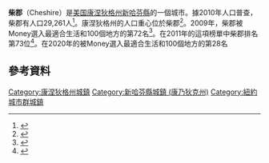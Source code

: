 {{Infobox settlement
| name = 柴郡
| official_name = Town of Cheshire
| settlement_type = [[新英格蘭鎮|新英格蘭鎮]]
| image_skyline =
| imagesize = 250px
| image_caption = 
| image_map = Cheshire, Connecticut lg.png
| mapsize = 250x200px
| map_caption = 在康涅狄格州紐黑文郡的位置
| subdivision_type = 國家
| subdivision_name = 美國
| subdivision_type1 = 州
| subdivision_name1 = [[康涅狄格州|康涅狄格州]]
| subdivision_type2 = 縣
| subdivision_name2 = [[新哈芬縣_(康涅狄格州)|新哈芬縣]]
| established_title = 建立
| established_date = 1780年<ref>{{cite web|url= http://www.city-data.com/city/Cheshire-Connecticut.html|title= Cheshire Connecticut|publisher= City-Data.com|accessdate= September 19, 2012|archive-date= 2012-09-11|archive-url= https://web.archive.org/web/20120911082843/http://www.city-data.com/city/Cheshire-Connecticut.html|dead-url= no}}</ref>
| government_type = [[議會-經理制政府|議會-經理制政府]]
| leader_title = Town manager
| leader_name = Michael A. Milone
| leader_title1 = Council
| leader_name1 = Tim Slocum, R-at large, chairman and honorary mayor<br />David Schrumm, R-1<br />Thomas Ruocco, R-2<br />Andy Falvey, R-3<br />Peter Talbot, D-4<br />James Sima, R-at large<br />Patti Flynn Harris, D-at large<br />Sylvia Nichols R-at large<br />Michael Ecke, D-at large<ref>{{Cite web |url=http://www.cheshirect.org/agendas-and-minutes/town-council |title=存档副本 |access-date=2016-03-25 |archive-date=2018-03-23 |archive-url=https://web.archive.org/web/20180323220035/http://www.cheshirect.org/agendas-and-minutes/town-council |dead-url=no }}</ref>
| unit_pref = Imperial
| area_total_km2 = 86.4
| area_land_km2 = 85.6
| area_water_km2 = 0.8
| elevation_m = 70
| elevation_ft = 230
| population_total = 29261
| population_as_of = 2010
| population_density_km2 = auto
| population_metro =
| population_note =
| population_demonym = Shireling
| timezone = [[北美东部时区|EST]]
| utc_offset = -5
| timezone_DST = [[北美东部时区|EDT]]
| utc_offset_DST = -4
| postal_code_type = ZIP code
| postal_code = 06410
| area_code = [[电话区号203和475|203、475]]
| blank_name = [[聯邦資訊處理標準|FIPS代號]]
| blank_info = 09-14160
| blank1_name = [[地名信息系统|GNIS ID]]
| blank1_info = 0213406
| website = {{URL|www.cheshirect.org}}
| footnotes =
}}
'''柴郡'''（Cheshire）是[[美国|美国]][[康涅狄格州|康涅狄格州]][[新哈芬縣_(康涅狄格州)|新哈芬縣]]的一個城市。據2010年人口普查，柴郡有人口29,261人<ref name="Census 2010">{{Cite web| url=http://factfinder2.census.gov| title=Profile of General Population and Housing Characteristics: 2010 Demographic Profile Data (DP-1): Cheshire town, New Haven County, Connecticut| publisher=U.S. Census Bureau, American Factfinder| accessdate=September 26, 2012| archive-date=2013-09-11| archive-url=https://web.archive.org/web/20130911234518/http://factfinder2.census.gov/| dead-url=no}}</ref>。康涅狄格州的人口重心位於柴郡<ref>{{cite web|url=http://www.census.gov/geo/www/cenpop/statecenters.txt|title=Population and Population Centers by State|publisher=United States Census Bureau: 2000 Census|accessdate=August 18, 2007|archive-date=2013-06-22|archive-url=https://www.webcitation.org/6HZRQVgCU?url=http://www.census.gov/geo/www/cenpop/statecenters.txt|dead-url=no}}</ref>。2009年，柴郡被Money選入最適合生活和100個地方的第72名<ref>{{cite news | url=http://money.cnn.com/magazines/moneymag/bplive/2009/snapshots/CS0914160.html | work=CNN | title=Best Places to Live 2009 | accessdate=2016-03-25 | archive-date=2020-12-04 | archive-url=https://web.archive.org/web/20201204122237/https://money.cnn.com/magazines/moneymag/bplive/2009/snapshots/CS0914160.html | dead-url=no }}</ref>。在2011年的這項榜單中柴郡排名第73位<ref>{{cite news | url=http://money.cnn.com/magazines/moneymag/bplive/2011/top100/index.html | work=CNN | title=Best Places to Live 2011 | accessdate=2016-03-25 | archive-date=2020-11-11 | archive-url=https://web.archive.org/web/20201111174454/https://money.cnn.com/magazines/moneymag/bplive/2011/top100/index.html | dead-url=no }}</ref>。在2020年的被Money選入最適合生活和100個地方的第28名

==參考資料==
{{Reflist}}

{{新哈芬縣 (康乃狄克州)}}

{{DEFAULTSORT:Cheshire, Connecticut}}
[[Category:康涅狄格州城鎮|Category:康涅狄格州城鎮]]
[[Category:新哈芬縣城鎮_(康乃狄克州)|Category:新哈芬縣城鎮 (康乃狄克州)]]
[[Category:紐約城市群城鎮|Category:紐約城市群城鎮]]